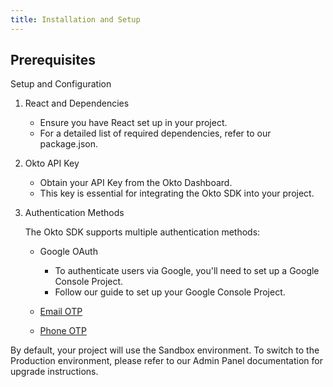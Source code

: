 ```yaml
---
title: Installation and Setup
---
```


## Prerequisites

Setup and Configuration

1. React and Dependencies

   - Ensure you have React set up in your project.
   - For a detailed list of required dependencies, refer to our package.json.

2. Okto API Key

   - Obtain your API Key from the Okto Dashboard.
   - This key is essential for integrating the Okto SDK into your project.

3. Authentication Methods

   The Okto SDK supports multiple authentication methods:

   - Google OAuth

     - To authenticate users via Google, you'll need to set up a Google Console Project.
     - Follow our guide to set up your Google Console Project.

   - [Email OTP](https://github.com/Shradhesh71)
   - [Phone OTP](https://github.com/Shradhesh71)

<Callout title="Environment Configuration">
  By default, your project will use the Sandbox environment. To switch to the
  Production environment, please refer to our Admin Panel documentation for
  upgrade instructions.
</Callout>
